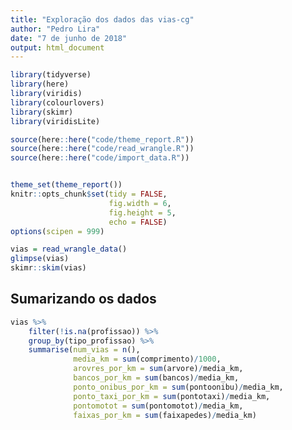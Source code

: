 ```yaml
---
title: "Exploração dos dados das vias-cg"
author: "Pedro Lira"
date: "7 de junho de 2018"
output: html_document
---
```

```r
library(tidyverse)
library(here)
library(viridis)
library(colourlovers)
library(skimr)
library(viridisLite)

source(here::here("code/theme_report.R"))
source(here::here("code/read_wrangle.R"))
source(here::here("code/import_data.R"))


theme_set(theme_report())
knitr::opts_chunk$set(tidy = FALSE,
                      fig.width = 6,
                      fig.height = 5,
                      echo = FALSE)
options(scipen = 999)

```


```r
vias = read_wrangle_data()
glimpse(vias)
skimr::skim(vias)
```


## Sumarizando os dados

```r
vias %>%
    filter(!is.na(profissao)) %>% 
    group_by(tipo_profissao) %>%
    summarise(num_vias = n(),
              media_km = sum(comprimento)/1000,
              arovres_por_km = sum(arvore)/media_km,
              bancos_por_km = sum(bancos)/media_km,
              ponto_onibus_por_km = sum(pontoonibu)/media_km,
              ponto_taxi_por_km = sum(pontotaxi)/media_km,
              pontomotot = sum(pontomotot)/media_km,
              faixas_por_km = sum(faixapedes)/media_km)
```


